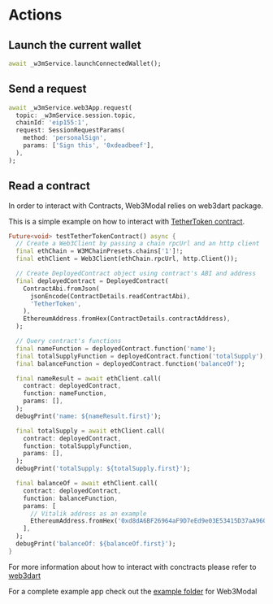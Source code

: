 # Actions

## Launch the current wallet

```dart
await _w3mService.launchConnectedWallet();
```

## Send a request

```dart
await _w3mService.web3App.request(
  topic: _w3mService.session.topic,
  chainId: 'eip155:1',
  request: SessionRequestParams(
    method: 'personalSign',
    params: ['Sign this', '0xdeadbeef'],
  ),
);
```

## Read a contract

In order to interact with Contracts, Web3Modal relies on web3dart package.

This is a simple example on how to interact with [TetherToken contract](https://etherscan.io/address/0xdac17f958d2ee523a2206206994597c13d831ec7#code).

```dart
Future<void> testTetherTokenContract() async {
  // Create a Web3Client by passing a chain rpcUrl and an http client
  final ethChain = W3MChainPresets.chains['1']!;
  final ethClient = Web3Client(ethChain.rpcUrl, http.Client());

  // Create DeployedContract object using contract's ABI and address
  final deployedContract = DeployedContract(
    ContractAbi.fromJson(
      jsonEncode(ContractDetails.readContractAbi),
      'TetherToken',
    ),
    EthereumAddress.fromHex(ContractDetails.contractAddress),
  );

  // Query contract's functions
  final nameFunction = deployedContract.function('name');
  final totalSupplyFunction = deployedContract.function('totalSupply');
  final balanceFunction = deployedContract.function('balanceOf');

  final nameResult = await ethClient.call(
    contract: deployedContract,
    function: nameFunction,
    params: [],
  );
  debugPrint('name: ${nameResult.first}');

  final totalSupply = await ethClient.call(
    contract: deployedContract,
    function: totalSupplyFunction,
    params: [],
  );
  debugPrint('totalSupply: ${totalSupply.first}');

  final balanceOf = await ethClient.call(
    contract: deployedContract,
    function: balanceFunction,
    params: [
      // Vitalik address as an example
      EthereumAddress.fromHex('0xd8dA6BF26964aF9D7eEd9e03E53415D37aA96045'),
    ],
  );
  debugPrint('balanceOf: ${balanceOf.first}');
}
```

For more information about how to interact with conctracts please refer to [web3dart](https://pub.dev/packages/web3dart)

For a complete example app check out the [example folder](https://github.com/WalletConnect/Web3ModalFlutter/tree/master/example) for Web3Modal